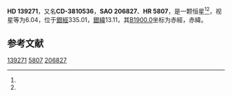 {{Starbox begin
| name = HD 139271
}}
{{Starbox observe
| epoch = [[J2000.0|J2000.0]]
| constell = {{星座名待查}}<ref name=SIMBAD>{{cite web
 | url=http://simbad.u-strasbg.fr/simbad/sim-id?Ident=HR+5807
 | title=Pulsating variable Star
 | publisher=Centre de Données astronomiques de Strasbourg
 | work=SIMBAD
 | accessdate=2012-07-13
 | archive-date=2016-03-17
 | archive-url=https://web.archive.org/web/20160317211124/http://simbad.u-strasbg.fr/simbad/sim-id?Ident=HR+5807
 | dead-url=no
 }}</ref><ref name=DATA>{{cite web
 | url=http://vizier.u-strasbg.fr/viz-bin/VizieR-5?-out.add=.&-source=5050&-corr=PK=HR&-out.max=9999&HR=5807
 | title=VizieR Detailed Page
 | accessdate=2012-07-13
 | archive-date=2016-03-05
 | archive-url=https://web.archive.org/web/20160305050446/http://vizier.u-strasbg.fr/viz-bin/VizieR-5?-out.add=.&-source=5050&-corr=PK=HR&-out.max=9999&HR=5807
 | dead-url=no
 }}</ref>
| 星官 = 
| ra = {{RA|15|38|42.3}}<ref name=SIMBAD /><ref name=DATA />
| dec = {{DEC|-39|7|41}}<ref name=SIMBAD /><ref name=DATA />
| appmag_v = 6.04<ref name=SIMBAD /><ref name=DATA />
}}
{{Starbox character
| class = A3-5mA3-F2<ref name=SIMBAD /><ref name=DATA />
| b-v = 0.21<ref name=SIMBAD /><ref name=DATA />
| u-b = <ref name=SIMBAD /><ref name=DATA />
| r-i = <ref name=SIMBAD /><ref name=DATA />
| variable = 
}}
{{Starbox astrometry
| radial_v = 
| prop_mo_ra = 14
| parallax = 
| p_error = 
}}
{{Starbox catalog
| names =CD-3810536，[[SAO星表|SAO]] 206827，[[HD星表|HD]] 139271，[[HR星表|HR]] 5807}}
{{Starbox reference |Simbad=HR+5807}}
{{Starbox end}}

'''HD 139271'''，又名'''CD-3810536'''，'''SAO 206827'''、'''HR 5807'''，是一颗恒星<ref name=SIMBAD /><ref name=DATA />，视星等为6.04，位于[[銀道座標系|銀經]]335.01，[[銀道座標系|銀緯]]13.11，其[[B1900.0|B1900.0]]坐标为赤經{{RA|15|32|7.4}}，赤緯{{DEC|-38|13.11|57}}。

== 参考文献 ==
{{reflist}}

{{star-stub}}

[[Category:HD和HDE天體|139271]]
[[Category:HR天體|5807]]
[[Category:SAO天體|206827]]